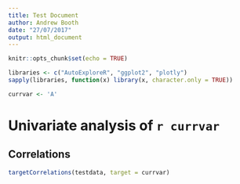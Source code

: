 ```yaml
---
title: Test Document
author: Andrew Booth
date: "27/07/2017"
output: html_document
---
```


```r
knitr::opts_chunk$set(echo = TRUE)
```

```r
libraries <- c("AutoExploreR", "ggplot2", "plotly")
sapply(libraries, function(x) library(x, character.only = TRUE))
```

```r
currvar <- 'A'
```

# Univariate analysis of `r currvar`

## Correlations

```r
targetCorrelations(testdata, target = currvar)
```
